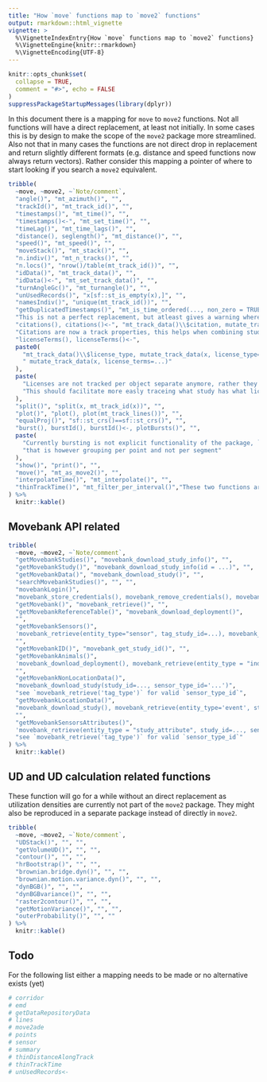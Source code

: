 ```yaml
---
title: "How `move` functions map to `move2` functions"
output: rmarkdown::html_vignette
vignette: >
  %\VignetteIndexEntry{How `move` functions map to `move2` functions}
  %\VignetteEngine{knitr::rmarkdown}
  %\VignetteEncoding{UTF-8}
---
```


```r
knitr::opts_chunk$set(
  collapse = TRUE,
  comment = "#>", echo = FALSE
)
suppressPackageStartupMessages(library(dplyr))
```

In this document there is a mapping for `move` to `move2` functions. Not all
functions will have a direct replacement, at least not initially. In some cases
this is by design to make the scope of the `move2` package more streamlined.
Also not that in many cases the functions are not direct drop in replacement and
return slightly different formats (e.g. distance and speed functions now always
return vectors). Rather consider this mapping a pointer of where to start
looking if you search a `move2` equivalent.

```r
tribble(
  ~move, ~move2, ~`Note/comment`,
  "angle()", "mt_azimuth()", "",
  "trackId()", "mt_track_id()", "",
  "timestamps()", "mt_time()", "",
  "timestamps()<-", "mt_set_time()", "",
  "timeLag()", "mt_time_lags()", "",
  "distance(), seglength()", "mt_distance()", "",
  "speed()", "mt_speed()", "",
  "moveStack()", "mt_stack()", "",
  "n.indiv()", "mt_n_tracks()", "",
  "n.locs()", "nrow()/table(mt_track_id())", "",
  "idData()", "mt_track_data()", "",
  "idData()<-", "mt_set_track_data()", "",
  "turnAngleGc()", "mt_turnangle()", "",
  "unUsedRecords()", "x[sf::st_is_empty(x),]", "",
  "namesIndiv()", "unique(mt_track_id())", "",
  "getDuplicatedTimestamps()", "mt_is_time_ordered(..., non_zero = TRUE)",
  "This is not a perfect replacement, but atleast gives a warning where duplicated times occur.",
  "citations(), citations()<-", "mt_track_data()\\$citation, mutate_track_data(x, citation=...)",
  "Citations are now a track properties, this helps when combining studies.",
  "licenseTerms(), licenseTerms()<-",
  paste0(
    "mt_track_data()\\$license_type, mutate_track_data(x, license_type=...), mt_track_data()$license_terms,",
    " mutate_track_data(x, license_terms=...)"
  ),
  paste(
    "Licenses are not tracked per object separate anymore, rather they are considered a track attribute.",
    "This should facilitate more easly traceing what study has what license."
  ),
  "split()", "split(x, mt_track_id(x))", "",
  "plot()", "plot(), plot(mt_track_lines())", "",
  "equalProj()", "sf::st_crs()==sf::st_crs()", "",
  "burst(), burstId(), burstId()<-, plotBursts()", "",
  paste(
    "Currently bursting is not explicit functionality of the package, `group_by` might replace some functionality",
    "that is however grouping per point and not per segment"
  ),
  "show()", "print()", "",
  "move()", "mt_as_move2()", "",
  "interpolateTime()", "mt_interpolate()", "",
  "thinTrackTime()", "mt_filter_per_interval()","These two functions are not exactly doing the same, the new one subsets the data to a specified time window, but also retains segments with larger timelags"
) %>%
  knitr::kable()
```

## Movebank API related

```r
tribble(
  ~move, ~move2, ~`Note/comment`,
  "getMovebankStudies()", "movebank_download_study_info()", "",
  "getMovebankStudy()", "movebank_download_study_info(id = ...)", "",
  "getMovebankData()", "movebank_download_study()", "",
  "searchMovebankStudies()", "", "",
  "movebankLogin()",
  "movebank_store_credentials(), movebank_remove_credentials(), movebank_handle()", "",
  "getMovebank()", "movebank_retrieve()", "",
  "getMovebankReferenceTable()", "movebank_download_deployment()",
  "",
  "getMovebankSensors()",
  'movebank_retrieve(entity_type="sensor", tag_study_id=...), movebank_retrieve(entity_type="tag_type")',
  "",
  "getMovebankID()", "movebank_get_study_id()", "",
  "getMovebankAnimals()",
  'movebank_download_deployment(), movebank_retrieve(entity_type = "individual", study_id = ...)',
  "",
  "getMovebankNonLocationData()",
  "movebank_download_study(study_id=..., sensor_type_id='...')",
  "see `movebank_retrieve('tag_type')` for valid `sensor_type_id`",
  "getMovebankLocationData()",
  "movebank_download_study(), movebank_retrieve(entity_type='event', study_id=...)",
  "",
  "getMovebankSensorsAttributes()",
  'movebank_retrieve(entity_type = "study_attribute", study_id=..., sensor_type_id=...)',
  "see `movebank_retrieve('tag_type')` for valid `sensor_type_id`"
) %>%
  knitr::kable()
```

## UD and UD calculation related functions

These function will go for a while without an direct replacement as utilization
densities are currently not part of the `move2` package. They might also be
reproduced in a separate package instead of directly in `move2`.

```r
tribble(
  ~move, ~move2, ~`Note/comment`,
  "UDStack()", "", "",
  "getVolumeUD()", "", "",
  "contour()", "", "",
  "hrBootstrap()", "", "",
  "brownian.bridge.dyn()", "", "",
  "brownian.motion.variance.dyn()", "", "",
  "dynBGB()", "", "",
  "dynBGBvariance()", "", "",
  "raster2contour()", "", "",
  "getMotionVariance()", "", "",
  "outerProbability()", "", ""
) %>%
  knitr::kable()
```

## Todo
 
For the following list either a mapping needs to be made or no alternative
exists (yet)

```r
# corridor
# emd
# getDataRepositoryData
# lines
# move2ade
# points
# sensor
# summary
# thinDistanceAlongTrack
# thinTrackTime
# unUsedRecords<-
```
